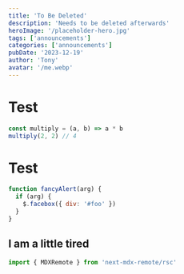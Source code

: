 ```yaml
---
title: 'To Be Deleted'
description: 'Needs to be deleted afterwards'
heroImage: '/placeholder-hero.jpg'
tags: ['announcements']
categories: ['announcements']
pubDate: '2023-12-19'
author: 'Tony'
avatar: '/me.webp'
---
```


# Test

```js showLineNumbers title="multiply.js" {3}
const multiply = (a, b) => a * b
multiply(2, 2) // 4
```

# Test

```js showLineNumbers title="multiply.js" {1-2}
function fancyAlert(arg) {
  if (arg) {
    $.facebox({ div: '#foo' })
  }
}
```

## I am a little tired

```js
import { MDXRemote } from 'next-mdx-remote/rsc'
```
